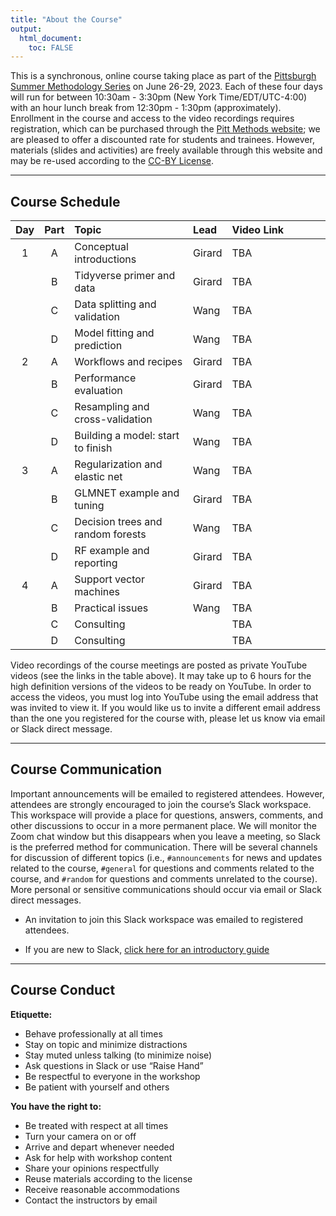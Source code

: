 ```yaml
---
title: "About the Course"
output: 
  html_document:
    toc: FALSE
---
```


This is a synchronous, online course taking place as part of the [Pittsburgh Summer Methodology Series](https://www.pittmethods.com) on June 26-29, 2023. Each of these four days will run for between 10:30am - 3:30pm (New York Time/EDT/UTC-4:00) with an hour lunch break from 12:30pm - 1:30pm (approximately). Enrollment in the course and access to the video recordings requires registration, which can be purchased through the [Pitt Methods website](https://www.pittmethods.com/applied-ml); we are pleased to offer a discounted rate for students and trainees. However, materials (slides and activities) are freely available through this website and may be re-used according to the [CC-BY License](https://github.com/PittMethods/appliedml/blob/main/LICENSE.txt).

---

## Course Schedule

| Day | Part | Topic                             | Lead   | Video Link                     |
| :-: | :--: | :-------------------------------- | :----- | :----------------------------- |
| 1   | A    | Conceptual introductions          | Girard | TBA                            |
|     | B    | Tidyverse primer and data         | Girard | TBA                            |
|     | C    | Data splitting and validation     | Wang   | TBA                            |
|     | D    | Model fitting and prediction      | Wang   | TBA                            |
| 2   | A    | Workflows and recipes             | Girard | TBA                            |
|     | B    | Performance evaluation            | Girard | TBA                            |
|     | C    | Resampling and cross-validation   | Wang   | TBA                            |
|     | D    | Building a model: start to finish | Wang   | TBA                            |
| 3   | A    | Regularization and elastic net    | Wang   | TBA                            |
|     | B    | GLMNET example and tuning         | Girard | TBA                            |
|     | C    | Decision trees and random forests | Wang   | TBA                            |
|     | D    | RF example and reporting          | Girard | TBA                            |
| 4   | A    | Support vector machines           | Girard | TBA                            |
|     | B    | Practical issues                  | Wang   | TBA                            |
|     | C    | Consulting                        |        | TBA                            |
|     | D    | Consulting                        |        | TBA                            |


Video recordings of the course meetings are posted as private YouTube videos (see the links in the table above). It may take up to 6 hours for the high definition versions of the videos to be ready on YouTube. In order to access the videos, you must log into YouTube using the email address that was invited to view it. If you would like us to invite a different email address than the one you registered for the course with, please let us know via email or Slack direct message.

---

## Course Communication

Important announcements will be emailed to registered attendees. However, attendees are strongly encouraged to join the course's Slack workspace. This workspace will provide a place for questions, answers, comments, and other discussions to occur in a more permanent place. We will monitor the Zoom chat window but this disappears when you leave a meeting, so Slack is the preferred method for communication. There will be several channels for discussion of different topics (i.e., `#announcements` for news and updates related to the course, `#general` for questions and comments related to the course, and `#random` for questions and comments unrelated to the course). More personal or sensitive communications should occur via email or Slack direct messages.

- An invitation to join this Slack workspace was emailed to registered attendees.

- If you are new to Slack, [click here for an introductory guide](https://slack.com/help/articles/218080037-Getting-started-for-new-Slack-users)

---

## Course Conduct

**Etiquette:**

- Behave professionally at all times
- Stay on topic and minimize distractions
- Stay muted unless talking (to minimize noise)
- Ask questions in Slack or use "Raise Hand"
- Be respectful to everyone in the workshop
- Be patient with yourself and others

**You have the right to:**

- Be treated with respect at all times
- Turn your camera on or off
- Arrive and depart whenever needed
- Ask for help with workshop content
- Share your opinions respectfully
- Reuse materials according to the license
- Receive reasonable accommodations
- Contact the instructors by email
